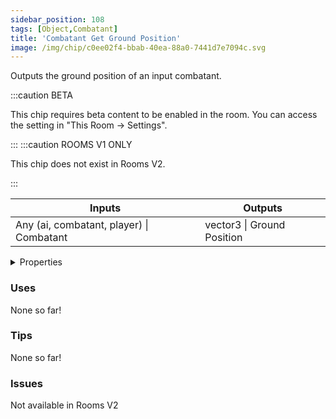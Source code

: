 ```yaml
---
sidebar_position: 108
tags: [Object,Combatant]
title: 'Combatant Get Ground Position'
image: /img/chip/c0ee02f4-bbab-40ea-88a0-7441d7e7094c.svg
---
```


Outputs the ground position of an input combatant.

:::caution BETA

This chip requires beta content to be enabled in the room. You can access the setting in "This Room -> Settings".

:::
:::caution ROOMS V1 ONLY
    
This chip does not exist in Rooms V2.

:::


<IChip uuid="c0ee02f4-bbab-40ea-88a0-7441d7e7094c"/>

<table><thead><tr><th>Inputs</th><th>Outputs</th></tr></thead><tbody><tr><td>Any (ai, combatant, player) | Combatant</td><td>vector3 | Ground Position</td></tr></tbody></table>

<details>
  <summary>Properties</summary>
  <div>
    <div>
    <table>
      <tbody>
        <tr>
          <td>Is beta required?</td>
          <td>Yes</td>
        </tr>
        <tr>
          <td>Is chip a trolling risk?</td>
          <td>No</td>
        </tr>
        <tr>
          <td>Is chip a role assignment risk?</td>
          <td>No</td>
        </tr>
        <tr>
          <td>Chip UUID</td>
          <td>c0ee02f4-bbab-40ea-88a0-7441d7e7094c</td>
        </tr>
        <tr>
          <td>Room availability</td>
          <td>Rooms V1 only</td>
        </tr>
      </tbody>
    </table>
    </div>
  </div>
</details>

### Uses

None so far!

### Tips

None so far!

### Issues

Not available in Rooms V2
